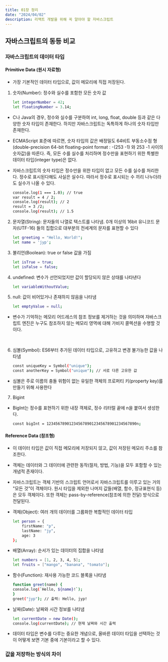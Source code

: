 ```yaml
---
title: 01장 정리
date: "2024/04/02"
description: 리액트 개발을 위해 꼭 알아야 할 자바스크립트
---
```


## 자바스크립트의 동등 비교

### 자바스크립트의 데이터 타입

#### Primitive Data (원시 자료형)

- 가장 기본적인 데이터 타입으로, 값이 메모리에 직접 저장된다.

1. 숫자(Number): 정수와 실수를 포함한 모든 숫자 값

   ```bash
   let integerNumber = 42;
   let floatingNumber = 3.14;
   ```

- C나 Java의 경우, 정수와 실수를 구분하여 int, long, float, double 등과 같은 다양한 숫자 타입이 존재한다. 하지만 자바스크립트는 독특하게 하나의 숫자 타입만 존재한다.

- ECMAScript 표준에 따르면, 숫자 타입의 값은 배정밀도 64비트 부동소수점 형(double-precision 64-bit floating-point format : -(253 -1) 와 253 -1 사이의 숫자값)을 따른다. 즉, 모든 수를 실수를 처리하며 정수만을 표현하기 위한 특별한 데이터 타입(integer type)은 없다.

- 자바스크립트의 숫자 타입은 정수만을 위한 타입이 없고 모든 수를 실수를 처리한다. 정수로 표시된다해도 사실은 실수다. 따라서 정수로 표시되는 수 끼리 나누더라도 실수가 나올 수 있다.

  ```bash
  console.log(1 === 1.0); // true
  var result = 4 / 2;
  console.log(result); // 2
  result = 3 /2;
  console.log(result); // 1.5
  ```

2. 문자열(String): 문자들의 나열로 텍스트를 나타냄. 0개 이상의 16bit 유니코드 문자(UTF-16) 들의 집합으로 대부분의 전세계의 문자를 표현할 수 있다

   ```bash
   let greeting = "Hello, World!";
   let name = 'jyp';

   ```

3. 불리언(Boolean): true or false 값을 가짐

   ```bash
   let isTrue = true;
   let isFalse = false;

   ```

4. undefined: 변수가 선언되었지만 값이 할당되지 않은 상태를 나타낸다

   ```bash
   let variableWithoutValue;
   ```

5. null: 값이 비어있거나 존재하지 않음을 나타냄

   ```bash
   let emptyValue = null;
   ```

- 변수가 기억하는 메모리 어드레스의 참조 정보를 제거하는 것을 의미하며 자바스크립트 엔진은 누구도 참조하지 않는 메모리 영역에 대해 가비지 콜렉션을 수행할 것이다.

​

6. 심볼(Symbol): ES6부터 추가된 데이터 타입으로, 고유하고 변경 불가능한 값을 나타냄

   ```bash
   const uniqueKey = Symbol("unique");
   const anotherKey = Symbol("unique"); // 서로 다른 고유한 값
   ```

- 심볼은 주로 이름의 충돌 위험이 없는 유일한 객체의 프로퍼티 키(property key)를 만들기 위해 사용한다

7. Bigint

- BigInt는 정수를 표현하기 위한 내장 객체로, 정수 리터럴 끝에 n을 붙여서 생성한다.

  ```bash
  const bigInt = 1234567890123456789012345678901234567890n;
  ```

#### Reference Data (참조형)

- 이 데이터 타입은 값이 직접 메모리에 저장되지 않고, 값이 저장된 메모리 주소를 참조한다.
- 객체는 데이터와 그 데이터에 관련한 동작(절차, 방법, 기능)을 모두 포함할 수 있는 개념적 존재이다.
- 자바스크립트는 객체 기반의 스크립트 언어로서 자바스크립트를 이루고 있는 거의 "모든 것”이 객체이다. 원시 타입을 제외한 나머지 값들(배열, 함수, 정규표현식 등)은 모두 객체이다. 또한 객체는 pass-by-reference(참조에 의한 전달) 방식으로 전달된다.
- 객체(Object): 여러 개의 데이터를 그룹화한 복합적인 데이터 타입

  ```bash
  let person = {
      firstName: "p",
      lastName: "jy",
      age: 3
  };
  ```

- 배열(Array): 순서가 있는 데이터의 집합을 나타냄

  ```bash
  let numbers = [1, 2, 3, 4, 5];
  let fruits = ["mango", "banana", "tomato"];
  ```

- 함수(Function): 재사용 가능한 코드 블록을 나타냄

  ```bash
  function greet(name) {
  console.log(`Hello, ${name}!`);
  }
  greet("jyp"); // 출력: Hello, jyp!
  ```

- 날짜(Date): 날짜와 시간 정보를 나타냄

  ```bash
  let currentDate = new Date();
  console.log(currentDate); // 현재 날짜와 시간 출력
  ```

- 데이터 타입은 변수를 다루는 중요한 개념으로, 올바른 데이터 타입을 선택하는 것이 어떻게 보면 기본 중에 기본이라고 할 수 있다.

### 값을 저장하는 방식의 차이
